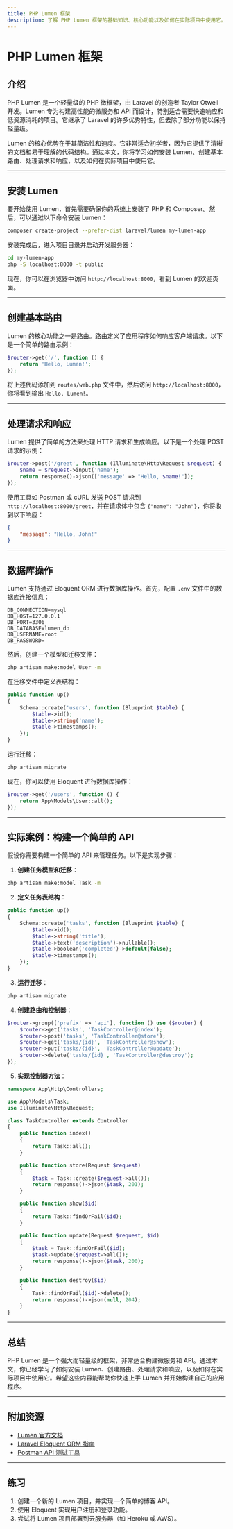 ```yaml
---
title: PHP Lumen 框架
description: 了解 PHP Lumen 框架的基础知识、核心功能以及如何在实际项目中使用它。本文适合初学者，包含代码示例和实际案例。
---
```


# PHP Lumen 框架

## 介绍

PHP Lumen 是一个轻量级的 PHP 微框架，由 Laravel 的创造者 Taylor Otwell 开发。Lumen 专为构建高性能的微服务和 API 而设计，特别适合需要快速响应和低资源消耗的项目。它继承了 Laravel 的许多优秀特性，但去除了部分功能以保持轻量级。

Lumen 的核心优势在于其简洁性和速度。它非常适合初学者，因为它提供了清晰的文档和易于理解的代码结构。通过本文，你将学习如何安装 Lumen、创建基本路由、处理请求和响应，以及如何在实际项目中使用它。

---

## 安装 Lumen

要开始使用 Lumen，首先需要确保你的系统上安装了 PHP 和 Composer。然后，可以通过以下命令安装 Lumen：

```bash
composer create-project --prefer-dist laravel/lumen my-lumen-app
```

安装完成后，进入项目目录并启动开发服务器：

```bash
cd my-lumen-app
php -S localhost:8000 -t public
```

现在，你可以在浏览器中访问 `http://localhost:8000`，看到 Lumen 的欢迎页面。

---

## 创建基本路由

Lumen 的核心功能之一是路由。路由定义了应用程序如何响应客户端请求。以下是一个简单的路由示例：

```php
$router->get('/', function () {
    return 'Hello, Lumen!';
});
```

将上述代码添加到 `routes/web.php` 文件中，然后访问 `http://localhost:8000`，你将看到输出 `Hello, Lumen!`。

---

## 处理请求和响应

Lumen 提供了简单的方法来处理 HTTP 请求和生成响应。以下是一个处理 POST 请求的示例：

```php
$router->post('/greet', function (Illuminate\Http\Request $request) {
    $name = $request->input('name');
    return response()->json(['message' => "Hello, $name!"]);
});
```

使用工具如 Postman 或 cURL 发送 POST 请求到 `http://localhost:8000/greet`，并在请求体中包含 `{"name": "John"}`，你将收到以下响应：

```json
{
    "message": "Hello, John!"
}
```

---

## 数据库操作

Lumen 支持通过 Eloquent ORM 进行数据库操作。首先，配置 `.env` 文件中的数据库连接信息：

```env
DB_CONNECTION=mysql
DB_HOST=127.0.0.1
DB_PORT=3306
DB_DATABASE=lumen_db
DB_USERNAME=root
DB_PASSWORD=
```

然后，创建一个模型和迁移文件：

```bash
php artisan make:model User -m
```

在迁移文件中定义表结构：

```php
public function up()
{
    Schema::create('users', function (Blueprint $table) {
        $table->id();
        $table->string('name');
        $table->timestamps();
    });
}
```

运行迁移：

```bash
php artisan migrate
```

现在，你可以使用 Eloquent 进行数据库操作：

```php
$router->get('/users', function () {
    return App\Models\User::all();
});
```

---

## 实际案例：构建一个简单的 API

假设你需要构建一个简单的 API 来管理任务。以下是实现步骤：

1. **创建任务模型和迁移**：

```bash
php artisan make:model Task -m
```

2. **定义任务表结构**：

```php
public function up()
{
    Schema::create('tasks', function (Blueprint $table) {
        $table->id();
        $table->string('title');
        $table->text('description')->nullable();
        $table->boolean('completed')->default(false);
        $table->timestamps();
    });
}
```

3. **运行迁移**：

```bash
php artisan migrate
```

4. **创建路由和控制器**：

```php
$router->group(['prefix' => 'api'], function () use ($router) {
    $router->get('tasks', 'TaskController@index');
    $router->post('tasks', 'TaskController@store');
    $router->get('tasks/{id}', 'TaskController@show');
    $router->put('tasks/{id}', 'TaskController@update');
    $router->delete('tasks/{id}', 'TaskController@destroy');
});
```

5. **实现控制器方法**：

```php
namespace App\Http\Controllers;

use App\Models\Task;
use Illuminate\Http\Request;

class TaskController extends Controller
{
    public function index()
    {
        return Task::all();
    }

    public function store(Request $request)
    {
        $task = Task::create($request->all());
        return response()->json($task, 201);
    }

    public function show($id)
    {
        return Task::findOrFail($id);
    }

    public function update(Request $request, $id)
    {
        $task = Task::findOrFail($id);
        $task->update($request->all());
        return response()->json($task, 200);
    }

    public function destroy($id)
    {
        Task::findOrFail($id)->delete();
        return response()->json(null, 204);
    }
}
```

---

## 总结

PHP Lumen 是一个强大而轻量级的框架，非常适合构建微服务和 API。通过本文，你已经学习了如何安装 Lumen、创建路由、处理请求和响应，以及如何在实际项目中使用它。希望这些内容能帮助你快速上手 Lumen 并开始构建自己的应用程序。

---

## 附加资源

- [Lumen 官方文档](https://lumen.laravel.com/docs)
- [Laravel Eloquent ORM 指南](https://laravel.com/docs/eloquent)
- [Postman API 测试工具](https://www.postman.com/)

---

## 练习

1. 创建一个新的 Lumen 项目，并实现一个简单的博客 API。
2. 使用 Eloquent 实现用户注册和登录功能。
3. 尝试将 Lumen 项目部署到云服务器（如 Heroku 或 AWS）。